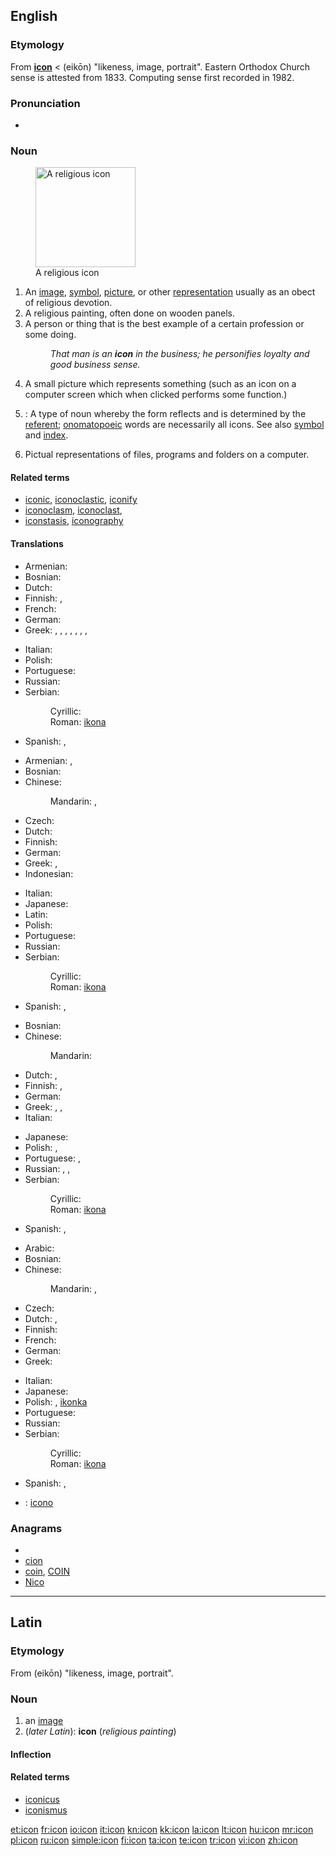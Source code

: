 {{wikipedia}}
==English==

===Etymology===
From {{etyl|la}} '''[[#Latin|icon]]''' < {{etyl|grc}} {{term|lang=grc|εἰκών}} (eikōn) "likeness, image, portrait". Eastern Orthodox Church sense is attested from 1833. Computing sense first recorded in 1982.

===Pronunciation===
* {{Audio|En-us-icon.ogg|Audio (US)}}

===Noun===
{{en-noun}}
[[Image:Cyril_Methodius25K.jpg|right|thumb|160px|A religious icon]]

# An [[image]], [[symbol]], [[picture]], or other [[representation]] usually as an obect of religious devotion.
# A religious painting, often done on wooden panels.
# A person or thing that is the best example of a certain profession or some doing.
#: ''That man is an '''icon''' in the business; he personifies loyalty and good business sense.''
# A small picture which represents something (such as an icon on a computer screen which when clicked performs some function.)
# {{linguistics}}: A type of noun whereby the form reflects and is determined by the [[referent]]; [[onomatopoeic]] words are necessarily all icons.  See also [[symbol]] and [[index]].
# Pictual representations of files, programs and folders on a computer.

====Related terms====
* [[iconic]], [[iconoclastic]], [[iconify]]
* [[iconoclasm]],  [[iconoclast]],
* [[iconstasis]], [[iconography]]

====Translations====
{{trans-top|image}}
* Armenian: {{t-|hy|պատկեր|tr=patker}}
* Bosnian: {{t-|bs|ikona|f}}
* Dutch: {{t+|nl|icoon|f|m}}
* Finnish: {{t-|fi|ikoni}}, {{t+|fi|symboli}}
* French: {{t+|fr|icône|f}}
* German: {{t+|de|Bild|n}}
* Greek: {{t+|el|εικόνα|f|tr=ikóna}}, {{t+|el|απεικόνιση|f|tr=apikónisi}}, {{t+|el|παράσταση|f|tr=parástasi}}, {{t+|el|αναπαράσταση|f|tr=anaparástasi}}, {{t+|el|ομοίωμα|n|tr=omíoma}}, {{t+|el|είδωλο|n|tr=íðolo}}, {{t+|el|απείκασμα|n|tr=apíkazma}}, {{t+|el|απεικόνισμα|n|tr=apikónizma}}
{{trans-mid}}
* Italian: {{t+|it|icona|f}}
* Polish: {{t+|pl|ikona|f}}
* Portuguese: {{t|pt|Ícone|m}}
* Russian: {{t+|ru|икона|f|tr=ikóna}}
* Serbian:
*: Cyrillic: {{t+|sr|икона|f|sc=Cyrl}}
*: Roman: [[ikona#Serbian|ikona]] {{f}}
* Spanish: {{t+|es|icono|m}}, {{t+|es|ícono|m}}
{{trans-bottom}}

{{trans-top|religious painting}}
* Armenian: {{t|hy|սրբապատկեր|tr=srbapatker}},  {{t-|hy|պատկեր|tr=patker}}
* Bosnian: {{t-|bs|ikona|f}}
* Chinese:
*: Mandarin: {{t-|cmn|聖像|sc=Hani}},  {{t-|cmn|圣像|tr=shèngxiàng|sc=Hani}}
* Czech: {{t+|cs|ikona|f}}
* Dutch: {{t+|nl|icoon|f|m}}
* Finnish: {{t-|fi|ikoni}}
* German: {{t+|de|Ikone|f}}
* Greek: {{t+|el|εικόνα|f|tr=ikóna}}, {{t+|el|εικόνισμα|n|tr=ikónizma}}
* Indonesian: {{t-|id|arca|xs=Indonesian}}
{{trans-mid}}
* Italian: {{t+|it|icona|f}}
* Japanese: {{t-|ja|聖像|tr=せいぞう, seizō}}
* Latin: {{t+|la|icon|f}}
* Polish: {{t+|pl|ikona|f}}
* Portuguese: {{t+|pt|ícone|m}}
* Russian: {{t+|ru|икона|f|tr=ikóna}}
* Serbian:
*: Cyrillic: {{t+|sr|икона|f|sc=Cyrl}}
*: Roman: [[ikona#Serbian|ikona]] {{f}}
* Spanish: {{t+|es|icono|m}}, {{t+|es|ícono|m}}
{{trans-bottom}}

{{trans-top|best example of something}}
* Bosnian: {{t-|bs|ikona|f}}
* Chinese:
*: Mandarin: {{t|cmn|偶像|tr=ǒuxiàng|sc=Hani}}
* Dutch: {{t+|nl|icoon|f|m}}, {{t|nl|idool|n}}
* Finnish: {{t+|fi|symboli}}, {{t-|fi|ikoni}}
* German: {{t+|de|Symbol|n}}
* Greek: {{t+|el|είδωλο|n|tr=íðolo}}, {{t+|el|ίνδαλμα|n|tr=ínðalma}}, {{t+|el|εικόνα|f|tr=ikóna}}
* Italian: {{t+|it|icona|f}}
{{trans-mid}}
* Japanese: {{t|ja|偶像|tr=ぐうぞう, gūzō}}
* Polish: {{t+|pl|ikona|f}}, {{t+|pl|symbol|m}}
* Portuguese: {{t+|pt|ícone}},  {{t-|pt|ídolo|m}}
* Russian: {{t+|ru|икона|f|tr=ikóna}},  {{t|ru|идол|m|tr=ídol}},  {{t|ru|кумир|m|tr=kumír}}
* Serbian:
*: Cyrillic: {{t+|sr|икона|f|sc=Cyrl}}
*: Roman: [[ikona#Serbian|ikona]] {{f}}
* Spanish: {{t+|es|icono|m}}, {{t+|es|ícono|m}}
{{trans-bottom}}

{{trans-top|small picture, computer icon}}
* Arabic: {{t|ar|أيقونة|f|tr='ayqūna}}
* Bosnian: {{t-|bs|ikona|f}}
* Chinese:
*: Mandarin: {{t|cmn|圖標|sc=Hani}},  {{t|cmn|图标|tr=túbiāo|sc=Hani}}
* Czech: {{t+|cs|ikona|f}}
* Dutch: {{t+|nl|icoon|f|m}}, {{t-|nl|pictogram|n}}
* Finnish: {{t+|fi|kuvake}}
* French: {{t+|fr|icon|m}}
* German: {{t-|de|Icon|n}}
* Greek: {{t+|el|εικονίδιο|n|tr=ikoníðio}}
{{trans-mid}}
* Italian: {{t+|it|icona|f}}
* Japanese: {{t+|ja|アイコン|tr=aikon}}
* Polish: {{t+|pl|ikona|f}}, [[ikonka]] {{f}}
* Portuguese: {{t+|pt|ícone|m}}
* Russian: {{t|ru|иконка|f|tr=ikónka}}
* Serbian:
*: Cyrillic: {{t+|sr|икона|f|sc=Cyrl}}
*: Roman: [[ikona#Serbian|ikona]] {{f}}
* Spanish: {{t+|es|icono|m}}, {{t+|es|ícono|m}}
{{trans-bottom}}

{{checktrans-top}}
* {{ttbc|Interlingua}}: [[icono]]
{{trans-mid}}
{{trans-bottom}}

===Anagrams===
* {{alphagram|cino}}
* [[cion#English|cion]]
* [[coin#English|coin]], [[COIN#English|COIN]]
* [[Nico#English|Nico]]

----

==Latin==

===Etymology===
From {{etyl|grc|la}} {{term|lang=grc|εἰκών}} (eikōn) "likeness, image, portrait".

===Noun===
{{la-noun|īcon|iconis|īconis|f|third}}

# an [[image]]
# (''later Latin''): '''icon''' (''religious painting'')

====Inflection====
{{la-decl-3rd|icon|īcon|icon|īcon}}

====Related terms====
* [[iconicus]]
* [[iconismus]]

[[et:icon]]
[[fr:icon]]
[[io:icon]]
[[it:icon]]
[[kn:icon]]
[[kk:icon]]
[[la:icon]]
[[lt:icon]]
[[hu:icon]]
[[mr:icon]]
[[pl:icon]]
[[ru:icon]]
[[simple:icon]]
[[fi:icon]]
[[ta:icon]]
[[te:icon]]
[[tr:icon]]
[[vi:icon]]
[[zh:icon]]